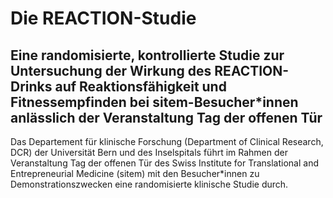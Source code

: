 # Die REACTION-Studie

## Eine randomisierte, kontrollierte Studie zur Untersuchung der Wirkung des REACTION-Drinks auf Reaktionsfähigkeit und Fitnessempfinden bei sitem-Besucher*innen anlässlich der Veranstaltung Tag der offenen Tür

Das Departement für klinische Forschung (Department of Clinical Research, DCR) der Universität Bern und des Inselspitals führt im Rahmen der Veranstaltung Tag der offenen Tür des Swiss Institute for Translational and Entrepreneurial Medicine (sitem) mit den Besucher*innen zu Demonstrationszwecken eine randomisierte klinische Studie durch.